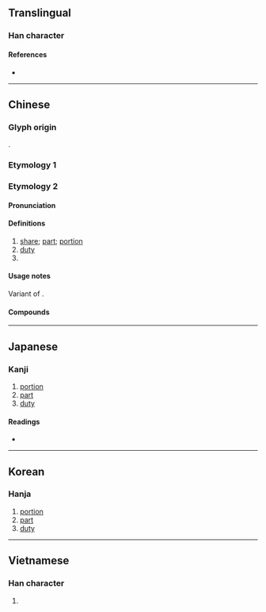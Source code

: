 {{also|彬|分}}
{{character info/new}}
==Translingual==
{{stroke order}}

===Han character===
{{Han char|rn=9|rad=人|as=04|sn=6|four=28227|canj=OCSH|ids=⿰亻分}}

====References====
* {{Han ref|kx=0094.260|dkj=00418|dj=0201.020|hdz=10124.120|uh=4EFD|ud=20221|bh=A5F7|bd=42487}}

----

==Chinese==
{{zh-forms}}

===Glyph origin===
{{Han etym}}
{{Han compound|亻|分|c1=s|c2=p|ls=psc}}.

===Etymology 1===
{{zh-see|彬|v}}

===Etymology 2===
====Pronunciation====
{{zh-pron
|m=fèn
|c=fan6
|mn=hūn/xm:hùn
|ma=Zh-fèn.ogg
|cat=n,cls
}}

====Definitions====
{{zh-hanzi}}

# [[share]]; [[part]]; [[portion]]
# [[duty]]
# {{zh-classifier|[[gift]]s, [[magazine]]s, [[document]]s}}

====Usage notes====
Variant of {{zh-l|分|fèn}}.

====Compounds====
{{zh-der|成份|緣份|省份|一份|份子|份兒飯|備份|九份|公份兒|車份兒|股份公司|股份}}

{{zh-cat|Elementary}}

----

==Japanese==

===Kanji===
{{ja-kanji|grade=|rs=人04}}

# [[portion]]
# [[part]]
# [[duty]]

====Readings====
* {{ja-readings|on=[[ひん]] (hin), [[ふん]] (fun)|kun=[[あきらか]] (akiraka), [[うるわしい]] (uruwashii)}}

----

==Korean==

===Hanja===
{{ko-hanja|hangeul=빈|rv=bin|mr=pin}}

# [[portion]]
# [[part]]
# [[duty]]

----

==Vietnamese==

===Han character===
{{vi-hantu|[[phần]], [[phân]]|rs=人04}}

# {{defn|lang=vi|sort=人04}}